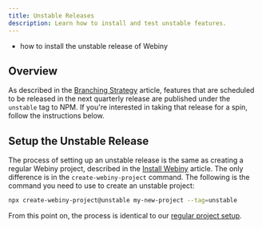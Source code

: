 ```yaml
---
title: Unstable Releases
description: Learn how to install and test unstable features.
---
```


<WhatYouWillLearn>

- how to install the unstable release of Webiny

</WhatYouWillLearn>

## Overview

As described in the [Branching Strategy](/docs/release-management/branching-strategy) article, features that are scheduled to be released in the next quarterly release are published under the `unstable` tag to NPM. If you're interested in taking that release for a spin, follow the instructions below.

## Setup the Unstable Release

The process of setting up an unstable release is the same as creating a regular Webiny project, described in the [Install Webiny](/docs/{version}/get-started/install-webiny) article. The only difference is in the `create-webiny-project` command. The following is the command you need to use to create an unstable project: 

```bash
npx create-webiny-project@unstable my-new-project --tag=unstable
```

From this point on, the process is identical to our [regular project setup](/docs/{version}/get-started/install-webiny#pick-your-database). 
